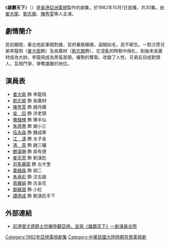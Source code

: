 {{NOT|風雲：雄霸天下 (1998年電影)}}
{{亞視劇集 
| 中文劇名 = 雄霸天下
| 英文劇名 = {{lang|en|The Conqueror}}
| 圖像 =
| 製作年份 = 1982年
| 海外推出日期 =
| aTV-1首播日期 = 
| aTV-1首播時間 = 
| 監製 = [[查傳誼|查傳誼]]
| 製作統籌 = [[陳麗霞|陳麗霞]]
| 編導 = [[查傳誼|查傳誼]]、[[陳志成|陳志成]]、[[張乾文_(導演)|張乾文]]、<br/>[[鄧衍成|鄧衍成]]
| 助理編導 = [[馮柏源|馮柏源]]、[[陳偉匡|陳偉匡]]、[[楊耀宗|楊耀宗]]、<br/>[[何發明|何發明]]
| 故事 = [[姜大衛|姜大衛]]、[[楊基_(編劇)|楊　基]]
| 編審 = [[楊基_(編劇)|楊　基]]
| 編劇 = [[鄭文華|鄭文華]]、[[麥守義|麥守義]]、[[帥雪芳|帥雪芳]]
| 集數 = 30
| 每集長度= 30分鐘 (連廣告)
| 劇種 = 民國恩仇
| 主演 = [[姜大衛|姜大衛]]、[[劉志榮|劉志榮]]、[[陳秀雯|陳秀雯]]、<br/>[[鮑漢琳|鮑漢琳]]、[[麥天恩|麥天恩]]、[[馮真|馮　真]]
| 主題曲 = 笑擁寂寞
| 作曲 = [[周啟生|周啟生]]
| 填詞 = [[盧國沾|盧國沾]]
| 主唱 = [[鍾文康|鍾文康]]
| 插曲 = 關係似三角
| 作曲3 = [[周啟生|周啟生]]
| 填詞3 = [[盧國沾|盧國沾]]
| 主唱3 = [[鍾文康|鍾文康]]
}}
《'''雄霸天下'''》（{{lang-en|'''The Conqueror'''}}）是[[香港|香港]][[亞洲電視|亞洲電視]]製作的劇集，於1982年10月1日首播，共30集。由[[姜大衛|姜大衛]]、[[劉志榮|劉志榮]]、[[陳秀雯|陳秀雯]]等人主演。

== 劇情簡介 ==
民初期間，華北地區軍閥割據，官府暴斂橫徵，盜賊如毛，民不聊生。一對沙煲兄弟李龍飛（[[姜大衛|姜大衛]]飾）及吳廣材（[[劉志榮|劉志榮]]飾），在混亂的時勢中掙扎，到後來吳廣材成為大帥，李龍飛成為黑幫首領。權勢的奪取，改變了人性，兄弟反目成對頭人，互相鬥爭，爭奪雄霸的地位。

== 演員表 ==
*[[姜大衛|姜大衛]] 飾 李龍飛
*[[劉志榮|劉志榮]] 飾 吳廣材
*[[陳秀雯|陳秀雯]] 飾 趙月嬌
*[[吳回_(香港)|吳　回]] 飾 洪老頭
*[[陳植槐|陳植槐]] 飾 陳半仙
*[[朱德惠|朱德惠]] 飾 謝小三
*[[伍永森|伍永森]] 飾 魏成章
*[[江圖|江　濤]] 飾 太子金
*[[馮真|馮　真]] 飾 趙三嬸
*[[鮑漢琳|鮑漢琳]] 飾 吳有德
*[[麥天恩|麥天恩]] 飾 劉漢彪
*[[司馬華龍|司馬華龍]] 飾 古大奎
*[[黃植森|黃植森]] 飾 胡二
*[[朱承彩|朱承彩]] 飾 沈五娘
*[[周麗娟|周麗娟]] 飾 古金花
*[[鄧緣茵|鄧緣茵]] 飾 小虹
*[[譚德成|譚德成]] 飾 劉漢彪手下

== 外部連結 ==
*[https://hi-in.facebook.com/theoldhongkong/posts/6462025463823346/ 前港督尤德爵士伉儷參觀亞視，並與《雄霸天下》一劇演員合照]

[[Category:1982年亞視電視劇集|Category:1982年亞視電視劇集]]
[[Category:中華民國大陸時期背景電視劇|Category:中華民國大陸時期背景電視劇]]